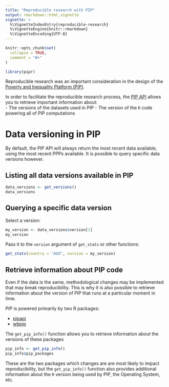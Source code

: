 ```yaml
---
title: "Reproducible research with PIP"
output: rmarkdown::html_vignette
vignette: >
  %\VignetteIndexEntry{reproducible-research}
  %\VignetteEngine{knitr::rmarkdown}
  %\VignetteEncoding{UTF-8}
---
```


```r
knitr::opts_chunk$set(
  collapse = TRUE,
  comment = "#>"
)
```

```r
library(pipr)
```

Reproducible research was an important consideration in the design of the 
[Poverty and Inequality Platform (PIP)](https://pip.worldbank.org/home). 

In order to facilitate the reproducible research process, the [PIP API](https://pip.worldbank.org/api) allows you to retrieve important information about:  
- The versions of the datasets used in PIP
- The version of the `R` code powering all of PIP computations

# Data versioning in PIP  
By default, the PIP API will always return the most recent data available, using the most recent PPPs available. It is possible to query specific data versions however. 

## Listing all data versions available in PIP
```r
data_versions <- get_versions()
data_versions
```

## Querying a specific data version
Select a version:
```r
my_version <- data_versions$version[1]
my_version
```

Pass it to the `version` argument of `get_stats` or other functions:
```r
get_stats(country = "AGO", version = my_version)
```

## Retrieve information about PIP code
Even if the data is the same, methodological changes may be implemented that may break reproducibility. This is why it is also possible to retrieve information about the version of PIP that runs at a particular moment in time.

PIP is powered primarily by two R packages:  

- [pipapi](https://github.com/PIP-Technical-Team/pipapi)  
- [wbpip](https://github.com/PIP-Technical-Team/wbpip)  

The `get_pip_info()` function allows you to retrieve information about the
versions of these packages
```r
pip_info <- get_pip_info()
pip_info$pip_packages
```

These are the two packages which changes are are most likely to impact reproducibility, but the `get_pip_info()` function also provides additional information about the `R` version being used by PIP, the Operating System, etc.
